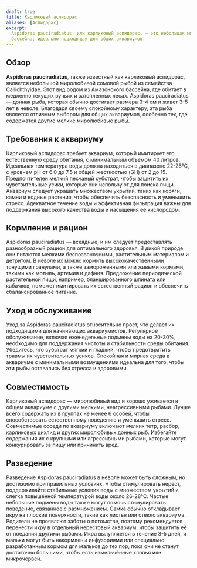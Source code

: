 ```yaml
---
draft: true
title: Карликовый аспидорас
aliases: [Аспидорас]
excerpt:
  Aspidoras pauciradiatus, или карликовый аспидорас, — это небольшая миролюбивая сомовая рыба, родом из Амазонского
  бассейна, идеально подходящая для общих аквариумов.
---
```


## Обзор

**Aspidoras pauciradiatus**, также известный как карликовый аспидорас, является небольшой миролюбивой сомовой рыбой из
семейства Callichthyidae. Этот вид родом из Амазонского бассейна, где обитает в медленно текущих ручьях и затопленных
лесах. Aspidoras pauciradiatus — донная рыба, которая обычно достигает размера 3-4 см и живет 3-5 лет в неволе.
Благодаря своему спокойному характеру, эта рыба является отличным выбором для общих аквариумов, особенно тех, где
содержатся другие мелкие миролюбивые рыбы.

## Требования к аквариуму

Карликовый аспидорас требует аквариум, который имитирует его естественную среду обитания, с минимальным объемом 40
литров. Идеальная температура воды должна находиться в диапазоне 22-28°C, с уровнем pH от 6.0 до 7.5 и общей жесткостью
(GH) от 2 до 15. Предпочтителен мелкий песчаный субстрат, чтобы защитить их чувствительные усики, которые они используют
для поиска пищи. Аквариум следует украшать множеством укрытий, таких как коряги, камни и водные растения, чтобы
обеспечить безопасность и уменьшить стресс. Адекватное течение воды и эффективная фильтрация важны для поддержания
высокого качества воды и насыщения её кислородом.

## Кормление и рацион

Aspidoras pauciradiatus — всеядные, и им следует предоставлять разнообразный рацион для оптимального здоровья. В дикой
природе они питаются мелкими беспозвоночными, растительным материалом и детритом. В неволе их можно кормить
высококачественными тонущими гранулами, а также замороженными или живыми кормами, такими как мотыль, артемия и дафния.
Предложение периодической растительной пищи, например, бланшированного шпината или кабачков, поможет имитировать их
естественный рацион и обеспечить сбалансированное питание.

## Уход и обслуживание

Уход за Aspidoras pauciradiatus относительно прост, что делает их подходящими для начинающих аквариумистов. Регулярное
обслуживание, включая еженедельные подмены воды на 20-30%, необходимо для поддержания чистоты и стабильности среды
обитания. Убедитесь, что субстрат мягкий и гладкий, чтобы предотвратить травмы их чувствительных усиков. Спокойная и
мирная среда в аквариуме с минимальными возмущениями идеальна для того, чтобы эти рыбы оставались без стресса и
здоровыми.

## Совместимость

Карликовый аспидорас — миролюбивый вид и хорошо уживается в общем аквариуме с другими мелкими, неагрессивными рыбами.
Лучше всего содержать их в группах не менее 6 особей, чтобы способствовать естественному поведению и уменьшить стресс.
Совместимые соседи по аквариуму включают мелких тетр, расбор, карликовых цихлид и других миролюбивых донных рыб.
Избегайте содержания их с крупными или агрессивными рыбами, которые могут конкурировать за пищу или причинить вред.

## Разведение

Разведение Aspidoras pauciradiatus в неволе может быть сложным, но достижимо при правильных условиях. Чтобы
стимулировать нерест, поддерживайте стабильные условия воды с множеством укрытий и слегка повышенной температурой воды
около 26-28°C. Частые небольшие подмены воды также могут помочь стимулировать поведение, связанное с размножением. Самка
обычно откладывает икру на плоские поверхности, такие как листья или стекло аквариума. Родители не проявляют заботы о
потомстве, поэтому рекомендуется перенести икру в отдельный нерестовый аквариум, чтобы защитить её от поедания другими
рыбами. Икра вылупляется в течение 3-5 дней, и мальки могут быть накормлены инфузориями или специально разработанным
кормом для мальков до тех пор, пока они не станут достаточно большими, чтобы есть измельчённые хлопья или микрочервей.
